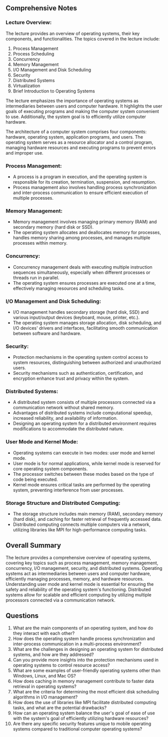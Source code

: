 ## Comprehensive Notes

### Lecture Overview:

The lecture provides an overview of operating systems, their key components, and functionalities. The topics covered in the lecture include:

1. Process Management
2. Process Scheduling
3. Concurrency
4. Memory Management
5. I/O Management and Disk Scheduling
6. Security
7. Distributed Systems
8. Virtualization
9. Brief Introduction to Operating Systems

The lecture emphasizes the importance of operating systems as intermediaries between users and computer hardware. It highlights the user goals of executing programs and making the computer system convenient to use. Additionally, the system goal is to efficiently utilize computer hardware.

The architecture of a computer system comprises four components: hardware, operating system, application programs, and users. The operating system serves as a resource allocator and a control program, managing hardware resources and executing programs to prevent errors and improper use.

### Process Management:

- A process is a program in execution, and the operating system is responsible for its creation, termination, suspension, and resumption.
- Process management also involves handling process synchronization and inter-process communication to ensure efficient execution of multiple processes.

### Memory Management:

- Memory management involves managing primary memory (RAM) and secondary memory (hard disk or SSD).
- The operating system allocates and deallocates memory for processes, handles memory sharing among processes, and manages multiple processes within memory.

### Concurrency:

- Concurrency management deals with executing multiple instruction sequences simultaneously, especially when different processes or threads run in parallel.
- The operating system ensures processes are executed one at a time, effectively managing resources and scheduling tasks.

### I/O Management and Disk Scheduling:

- I/O management handles secondary storage (hard disk, SSD) and various input/output devices (keyboard, mouse, printer, etc.).
- The operating system manages storage allocation, disk scheduling, and I/O devices' drivers and interfaces, facilitating smooth communication between software and hardware.

### Security:

- Protection mechanisms in the operating system control access to system resources, distinguishing between authorized and unauthorized users.
- Security mechanisms such as authentication, certification, and encryption enhance trust and privacy within the system.

### Distributed Systems:

- A distributed system consists of multiple processors connected via a communication network without shared memory.
- Advantages of distributed systems include computational speedup, increased reliability, and availability of information.
- Designing an operating system for a distributed environment requires modifications to accommodate the distributed nature.

### User Mode and Kernel Mode:

- Operating systems can execute in two modes: user mode and kernel mode.
- User mode is for normal applications, while kernel mode is reserved for core operating system components.
- The processor switches between these modes based on the type of code being executed.
- Kernel mode ensures critical tasks are performed by the operating system, preventing interference from user processes.

### Storage Structure and Distributed Computing:

- The storage structure includes main memory (RAM), secondary memory (hard disk), and caching for faster retrieval of frequently accessed data.
- Distributed computing connects multiple computers via a network, utilizing libraries like MPI for high-performance computing tasks.

## Overall Summary

The lecture provides a comprehensive overview of operating systems, covering key topics such as process management, memory management, concurrency, I/O management, security, and distributed systems. Operating systems act as intermediaries between users and computer hardware, efficiently managing processes, memory, and hardware resources. Understanding user mode and kernel mode is essential for ensuring the safety and reliability of the operating system's functioning. Distributed systems allow for scalable and efficient computing by utilizing multiple processors connected via a communication network.

## Questions

1. What are the main components of an operating system, and how do they interact with each other?
2. How does the operating system handle process synchronization and inter-process communication in a multi-process environment?
3. What are the challenges in designing an operating system for distributed systems, and how are they addressed?
4. Can you provide more insights into the protection mechanisms used in operating systems to control resource access?
5. What are some examples of user-friendly operating systems other than Windows, Linux, and Mac OS?
6. How does caching in memory management contribute to faster data retrieval in operating systems?
7. What are the criteria for determining the most efficient disk scheduling algorithms in I/O management?
8. How does the use of libraries like MPI facilitate distributed computing tasks, and what are the potential drawbacks?
9. How can an operating system balance the user's goal of ease of use with the system's goal of efficiently utilizing hardware resources?
10. Are there any specific security features unique to mobile operating systems compared to traditional computer operating systems?